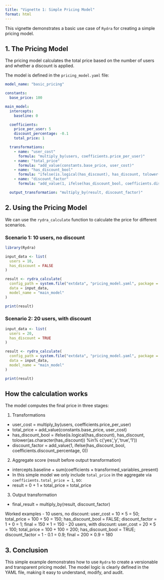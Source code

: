 ```yaml
---
title: "Vignette 1: Simple Pricing Model"
format: html
---
```


This vignette demonstrates a basic use case of `Rydra` for creating a simple pricing model.

## 1. The Pricing Model

The pricing model calculates the total price based on the number of users and whether a discount is applied.

The model is defined in the `pricing_model.yaml` file:

```yaml
model_name: "basic_pricing"

constants:
  base_price: 100

main_model:
  intercepts:
    baseline: 0

  coefficients:
    price_per_user: 5
    discount_percentage: -0.1
    total_price: 1

  transformations:
    - name: "user_cost"
      formula: "multiply_by(users, coefficients.price_per_user)"
    - name: "total_price"
      formula: "add_value(constants.base_price, user_cost)"
    - name: "has_discount_bool"
      formula: "ifelse(is.logical(has_discount), has_discount, tolower(as.character(has_discount)) %in% c('yes','y','true','1'))"
    - name: "discount_factor"
      formula: "add_value(1, ifelse(has_discount_bool, coefficients.discount_percentage, 0))"

  output_transformation: "multiply_by(result, discount_factor)"
```

## 2. Using the Pricing Model

We can use the `rydra_calculate` function to calculate the price for different scenarios.

### Scenario 1: 10 users, no discount

```r
library(Rydra)

input_data <- list(
  users = 10,
  has_discount = FALSE
)

result <- rydra_calculate(
  config_path = system.file("extdata", "pricing_model.yaml", package = "Rydra"),
  data = input_data,
  model_name = "main_model"
)

print(result)
```

### Scenario 2: 20 users, with discount

```r
input_data <- list(
  users = 20,
  has_discount = TRUE
)

result <- rydra_calculate(
  config_path = system.file("extdata", "pricing_model.yaml", package = "Rydra"),
  data = input_data,
  model_name = "main_model"
)

print(result)
```

## How the calculation works

The model computes the final price in three stages:

1) Transformations
- user_cost = multiply_by(users, coefficients.price_per_user)
- total_price = add_value(constants.base_price, user_cost)
- has_discount_bool = ifelse(is.logical(has_discount), has_discount, tolower(as.character(has_discount)) %in% c('yes','y','true','1'))
- discount_factor = add_value(1, ifelse(has_discount_bool, coefficients.discount_percentage, 0))

2) Aggregate score (result before output transformation)
- intercepts.baseline + sum(coefficients × transformed_variables_present)
- In this simple model we only include `total_price` in the aggregate via `coefficients.total_price = 1`, so:
- result = 0 + 1 × total_price = total_price

3) Output transformation
- final_result = multiply_by(result, discount_factor)

Worked examples
- 10 users, no discount: user_cost = 10 × 5 = 50; total_price = 100 + 50 = 150; has_discount_bool = FALSE; discount_factor = 1 + 0 = 1; final = 150 × 1 = 150
- 20 users, with discount: user_cost = 20 × 5 = 100; total_price = 100 + 100 = 200; has_discount_bool = TRUE; discount_factor = 1 - 0.1 = 0.9; final = 200 × 0.9 = 180

## 3. Conclusion

This simple example demonstrates how to use `Rydra` to create a versionable and transparent pricing model. The model logic is clearly defined in the YAML file, making it easy to understand, modify, and audit.


